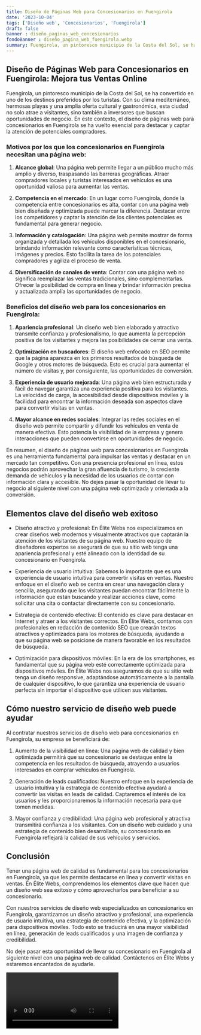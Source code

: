 ```yaml
---
title: Diseño de Páginas Web para Concesionarios en Fuengirola
date: '2023-10-04'
tags: ['Diseño web', 'Concesionarios', 'Fuengirola']
draft: false
banner : diseño_paginas_web_concesionarios
fondoBanner : diseño_pagina_web_fuengirola.webp
summary: Fuengirola, un pintoresco municipio de la Costa del Sol, se ha convertido en uno de los destinos preferidos por los turistas. Con su clima mediterráneo, hermosas playas y una amplia oferta cultural y gastronómica, esta ciudad no solo atrae a visitantes, sino también a inversores que buscan oportunidades de negocio. En este contexto, el diseño de páginas web para concesionarios en Fuengirola se ha vuelto esencial para destacar y captar la atención de potenciales compradores.
---
```


## Diseño de Páginas Web para Concesionarios en Fuengirola: Mejora tus Ventas Online

Fuengirola, un pintoresco municipio de la Costa del Sol, se ha convertido en uno de los destinos preferidos por los turistas. Con su clima mediterráneo, hermosas playas y una amplia oferta cultural y gastronómica, esta ciudad no solo atrae a visitantes, sino también a inversores que buscan oportunidades de negocio. En este contexto, el diseño de páginas web para concesionarios en Fuengirola se ha vuelto esencial para destacar y captar la atención de potenciales compradores.

### Motivos por los que los concesionarios en Fuengirola necesitan una página web:

1. **Alcance global**: Una página web permite llegar a un público mucho más amplio y diverso, traspasando las barreras geográficas. Atraer compradores locales y turistas interesados en vehículos es una oportunidad valiosa para aumentar las ventas.

2. **Competencia en el mercado**: En un lugar como Fuengirola, donde la competencia entre concesionarios es alta, contar con una página web bien diseñada y optimizada puede marcar la diferencia. Destacar entre los competidores y captar la atención de los clientes potenciales es fundamental para generar negocio.

3. **Información y catalogación**: Una página web permite mostrar de forma organizada y detallada los vehículos disponibles en el concesionario, brindando información relevante como características técnicas, imágenes y precios. Esto facilita la tarea de los potenciales compradores y agiliza el proceso de venta.

4. **Diversificación de canales de venta**: Contar con una página web no significa reemplazar las ventas tradicionales, sino complementarlas. Ofrecer la posibilidad de compra en línea y brindar información precisa y actualizada amplía las oportunidades de negocio.

### Beneficios del diseño web para los concesionarios en Fuengirola:

1. **Apariencia profesional**: Un diseño web bien elaborado y atractivo transmite confianza y profesionalismo, lo que aumenta la percepción positiva de los visitantes y mejora las posibilidades de cerrar una venta.

2. **Optimización en buscadores**: El diseño web enfocado en SEO permite que la página aparezca en los primeros resultados de búsqueda de Google y otros motores de búsqueda. Esto es crucial para aumentar el número de visitas y, por consiguiente, las oportunidades de conversión.

3. **Experiencia de usuario mejorada**: Una página web bien estructurada y fácil de navegar garantiza una experiencia positiva para los visitantes. La velocidad de carga, la accesibilidad desde dispositivos móviles y la facilidad para encontrar la información deseada son aspectos clave para convertir visitas en ventas.

4. **Mayor alcance en redes sociales**: Integrar las redes sociales en el diseño web permite compartir y difundir los vehículos en venta de manera efectiva. Esto potencia la visibilidad de la empresa y genera interacciones que pueden convertirse en oportunidades de negocio.

En resumen, el diseño de páginas web para concesionarios en Fuengirola es una herramienta fundamental para impulsar las ventas y destacar en un mercado tan competitivo. Con una presencia profesional en línea, estos negocios podrán aprovechar la gran afluencia de turismo, la creciente demanda de vehículos y la necesidad de los usuarios de contar con información clara y accesible. No dejes pasar la oportunidad de llevar tu negocio al siguiente nivel con una página web optimizada y orientada a la conversión.

<GifSeo />

<Cta />

## Elementos clave del diseño web exitoso

- Diseño atractivo y profesional: En Élite Webs nos especializamos en crear diseños web modernos y visualmente atractivos que captarán la atención de los visitantes de su página web. Nuestro equipo de diseñadores expertos se asegurará de que su sitio web tenga una apariencia profesional y esté alineado con la identidad de su concesionario en Fuengirola.

- Experiencia de usuario intuitiva: Sabemos lo importante que es una experiencia de usuario intuitiva para convertir visitas en ventas. Nuestro enfoque en el diseño web se centra en crear una navegación clara y sencilla, asegurando que los visitantes puedan encontrar fácilmente la información que están buscando y realizar acciones clave, como solicitar una cita o contactar directamente con su concesionario.

- Estrategia de contenido efectiva: El contenido es clave para destacar en Internet y atraer a los visitantes correctos. En Élite Webs, contamos con profesionales en redacción de contenido SEO que crearán textos atractivos y optimizados para los motores de búsqueda, ayudando a que su página web se posicione de manera favorable en los resultados de búsqueda.

- Optimización para dispositivos móviles: En la era de los smartphones, es fundamental que su página web esté correctamente optimizada para dispositivos móviles. En Élite Webs nos aseguramos de que su sitio web tenga un diseño responsive, adaptándose automáticamente a la pantalla de cualquier dispositivo, lo que garantiza una experiencia de usuario perfecta sin importar el dispositivo que utilicen sus visitantes.

## Cómo nuestro servicio de diseño web puede ayudar

Al contratar nuestros servicios de diseño web para concesionarios en Fuengirola, su empresa se beneficiará de:

1. Aumento de la visibilidad en línea: Una página web de calidad y bien optimizada permitirá que su concesionario se destaque entre la competencia en los resultados de búsqueda, atrayendo a usuarios interesados en comprar vehículos en Fuengirola.

2. Generación de leads cualificados: Nuestro enfoque en la experiencia de usuario intuitiva y la estrategia de contenido efectiva ayudará a convertir las visitas en leads de calidad. Captaremos el interés de los usuarios y les proporcionaremos la información necesaria para que tomen medidas.

3. Mayor confianza y credibilidad: Una página web profesional y atractiva transmitirá confianza a los visitantes. Con un diseño web cuidado y una estrategia de contenido bien desarrollada, su concesionario en Fuengirola reflejará la calidad de sus vehículos y servicios.

## Conclusión

Tener una página web de calidad es fundamental para los concesionarios en Fuengirola, ya que les permite destacarse en línea y convertir visitas en ventas. En Élite Webs, comprendemos los elementos clave que hacen que un diseño web sea exitoso y cómo aprovecharlos para beneficiar a su concesionario.

Con nuestros servicios de diseño web especializados en concesionarios en Fuengirola, garantizamos un diseño atractivo y profesional, una experiencia de usuario intuitiva, una estrategia de contenido efectiva, y la optimización para dispositivos móviles. Todo esto se traducirá en una mayor visibilidad en línea, generación de leads cualificados y una imagen de confianza y credibilidad.

No deje pasar esta oportunidad de llevar su concesionario en Fuengirola al siguiente nivel con una página web de calidad. Contáctenos en Élite Webs y estaremos encantados de ayudarle.

<Video />

<CtaBot job='Concesionarios' city='Fuengirola'/>

<Gmaps query='Fuengirola+españa+maps' />